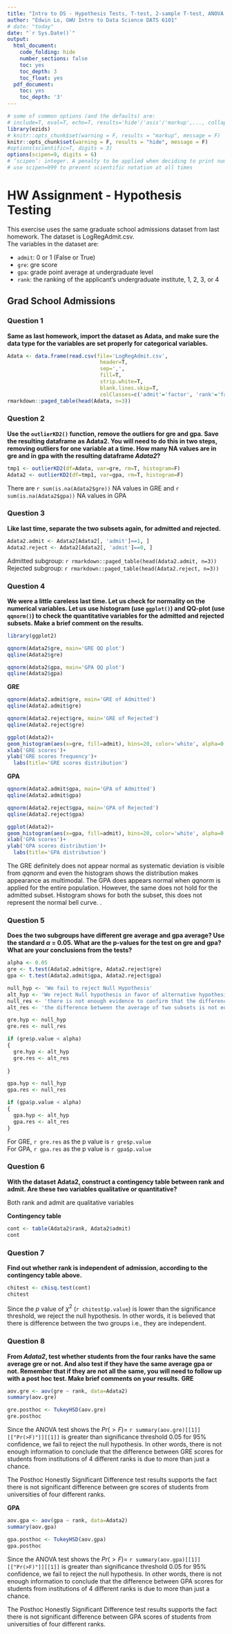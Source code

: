 ---
title: "Intro to DS - Hypothesis Tests, T-test, 2-sample T-test, ANOVA, Chi-squared"
author: "Edwin Lo, GWU Intro to Data Science DATS 6101"
# date: "today"
date: "`r Sys.Date()`"
output:
  html_document:
    code_folding: hide
    number_sections: false
    toc: yes
    toc_depth: 3
    toc_float: yes
  pdf_document:
    toc: yes
    toc_depth: '3'
---

```{r init, include=FALSE}
# some of common options (and the defaults) are: 
# include=T, eval=T, echo=T, results='hide'/'asis'/'markup',..., collapse=F, warning=T, message=T, error=T, cache=T, fig.width=6, fig.height=4, fig.dim=c(6,4) #inches, fig.align='left'/'center','right', 
library(ezids)
# knitr::opts_chunk$set(warning = F, results = "markup", message = F)
knitr::opts_chunk$set(warning = F, results = "hide", message = F)
#options(scientific=T, digits = 3) 
options(scipen=9, digits = 6) 
# ‘scipen’: integer. A penalty to be applied when deciding to print numeric values in fixed or exponential notation.  Positive values bias towards fixed and negative towards scientific notation: fixed notation will be preferred unless it is more than ‘scipen’ digits wider.
# use scipen=999 to prevent scientific notation at all times
```

# HW Assignment - Hypothesis Testing 

This exercise uses the same graduate school admissions dataset from last homework. The dataset is LogRegAdmit.csv.  
The variables in the dataset are:  

* `admit`: 0 or 1 (False or True)
* `gre`: gre score
* `gpa`: grade point average at undergraduate level
* `rank`: the ranking of the applicant’s undergraduate institute, 1, 2, 3, or 4


## Grad School Admissions


### Question 1

**Same as last homework, import the dataset as Adata, and make sure the data type for the variables are set properly for categorical variables.**

```{r q01, results='asis'}
Adata <- data.frame(read.csv(file='LogRegAdmit.csv',
                              header=T,
                              sep=',',
                              fill=T,
                              strip.white=T,
                              blank.lines.skip=T,
                              colClasses=c('admit'='factor', 'rank'='factor')))
rmarkdown::paged_table(head(Adata, n=3))
```


### Question 2

**Use the `outlierKD2()` function, remove the outliers for gre and gpa. Save the resulting dataframe as Adata2. You will need to do this in two steps, removing outliers for one variable at a time. How many NA values are in gre and in gpa with the resulting dataframe *Adata2*? **

```{r, results='hide'}
tmp1 <- outlierKD2(df=Adata, var=gre, rm=T, histogram=F)
Adata2 <- outlierKD2(df=tmp1, var=gpa, rm=T, histogram=F)
```
There are `r sum(is.na(Adata2$gre))` NA values in GRE and `r sum(is.na(Adata2$gpa))` NA values in GPA  


### Question 3

**Like last time, separate the two subsets again, for admitted and rejected. **

```{r}
Adata2.admit <- Adata2[Adata2[, 'admit']==1, ]
Adata2.reject <- Adata2[Adata2[, 'admit']==0, ]

```
Admitted subgroup:
`r rmarkdown::paged_table(head(Adata2.admit, n=3))`  
Rejected subgroup:
`r rmarkdown::paged_table(head(Adata2.reject, n=3))`  


### Question 4

**We were a little careless last time. Let us check for normality on the numerical variables. Let us use histogram (use `ggplot()`) and QQ-plot (use `qqnorm()`) to check the quantitative variables for the admitted and rejected subsets. Make a brief comment on the results. **

```{r}
library(ggplot2)

qqnorm(Adata2$gre, main='GRE QQ plot')
qqline(Adata2$gre)

qqnorm(Adata2$gpa, main='GPA QQ plot')
qqline(Adata2$gpa)
```

**GRE**  
```{r}

qqnorm(Adata2.admit$gre, main='GRE of Admitted')
qqline(Adata2.admit$gre)

qqnorm(Adata2.reject$gre, main='GRE of Rejected')
qqline(Adata2.reject$gre)

ggplot(Adata2)+
geom_histogram(aes(x=gre, fill=admit), bins=20, color='white', alpha=0.5)+
xlab('GRE scores')+
ylab('GRE scores frequency')+
  labs(title='GRE scores distribution')

```

**GPA**  
```{r}
qqnorm(Adata2.admit$gpa, main='GPA of Admitted')
qqline(Adata2.admit$gpa)

qqnorm(Adata2.reject$gpa, main='GPA of Rejected')
qqline(Adata2.reject$gpa)

ggplot(Adata2)+
geom_histogram(aes(x=gpa, fill=admit), bins=20, color='white', alpha=0.5)+
xlab('GPA scores')+
ylab('GPA scores distribution')+
  labs(title='GPA distribution')

```

The GRE definitely does not appear normal as systematic deviation is visible from $qqnorm$ and even the histogram shows the distribution makes appearance as multimodal. 
The GPA does appears normal when $qqnorm$ is applied for the entire population. However, the same does not hold for the admitted subset. Histogram shows for both the subset, this does not represent the normal bell curve.  .

### Question 5

**Does the two subgroups have different gre average and gpa average? Use the standard $\alpha$ = 0.05. What are the p-values for the test on gre and gpa? What are your conclusions from the tests? **

```{r}
alpha <- 0.05
gre <- t.test(Adata2.admit$gre, Adata2.reject$gre)
gpa <- t.test(Adata2.admit$gpa, Adata2.reject$gpa)

null_hyp <- 'We fail to reject Null Hypothesis' 
alt_hyp <- 'We reject Null hypothesis in favor of alternative hypothesis'
null_res <- 'there is not enough evidence to confirm that the difference between the two average is statistically significant' # Null hyp
alt_res <- 'the difference between the average of two subsets is not equal to zero'

gre.hyp <- null_hyp
gre.res <- null_res

if (gre$p.value < alpha)
{
  gre.hyp <- alt_hyp
  gre.res <- alt_res
  
}

gpa.hyp <- null_hyp
gpa.res <- null_res

if (gpa$p.value < alpha)
{
  gpa.hyp <- alt_hyp
  gpa.res <- alt_res
}

```

For GRE, `r gre.res` as the p value is `r gre$p.value`  
For GPA, `r gpa.res` as the p value is `r gpa$p.value`


### Question 6

**With the dataset Adata2, construct a contingency table between rank and admit. Are these two variables qualitative or quantitative? **  

Both rank and admit are qualitative variables  

**Contingency table**
```{r, results='markup'}
cont <- table(Adata2$rank, Adata2$admit)
cont
```

### Question 7

**Find out whether rank is independent of admission, according to the contingency table above. **
```{r, results='markup'}
chitest <- chisq.test(cont)
chitest
```
Since the $p$ value of $\chi^2$ (`r chitest$p.value`) is lower than the significance threshold, we reject the null hypothesis. In other words, it is believed that there is difference between the two groups i.e., they are independent.


### Question 8  

**From *Adata2*, test whether students from the four ranks have the same average gre or not. And also test if they have the same average gpa or not. Remember that if they are not all the same, you will need to follow up with a post hoc test. Make brief comments on your results.**
**GRE**
```{r, results='markup'}
aov.gre <- aov(gre ~ rank, data=Adata2)
summary(aov.gre)

gre.posthoc <- TukeyHSD(aov.gre)
gre.posthoc

```
Since the ANOVA test shows the $Pr(>F)=$ `r summary(aov.gre)[[1]][["Pr(>F)"]][[1]]` is greater than significance threshold 0.05 for 95% confidence, we fail to reject the null hypothesis. In other words, there is not enough information to conclude that the difference between GRE scores for students from institutions of 4 different ranks is due to more than just a chance.  

The Posthoc Honestly Significant Difference test results supports the fact there is not significant difference between gre scores of students from universities of four different ranks.  

**GPA**
```{r, results='markup'}
aov.gpa <- aov(gpa ~ rank, data=Adata2)
summary(aov.gpa)

gpa.posthoc <- TukeyHSD(aov.gpa)
gpa.posthoc
```
Since the ANOVA test shows the $Pr(>F)=$ `r summary(aov.gpa)[[1]][["Pr(>F)"]][[1]]` is greater than significance threshold 0.05 for 95% confidence, we fail to reject the null hypothesis. In other words, there is not enough information to conclude that the difference between GPA scores for students from institutions of 4 different ranks is due to more than just a chance.  

The Posthoc Honestly Significant Difference test results supports the fact there is not significant difference between GPA scores of students from universities of four different ranks.




